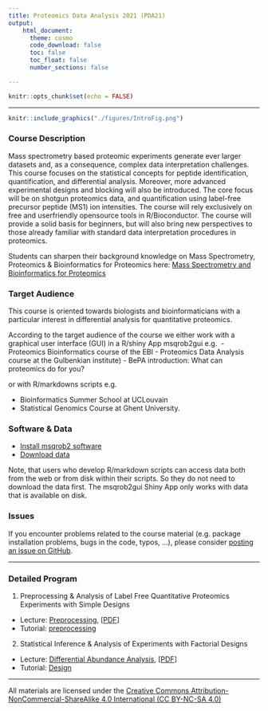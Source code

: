 ```yaml
---
title: Proteomics Data Analysis 2021 (PDA21)
output:
    html_document:
      theme: cosmo      
      code_download: false
      toc: false
      toc_float: false
      number_sections: false

---
```



```r
knitr::opts_chunk$set(echo = FALSE)
```

***

```r
knitr::include_graphics("./figures/IntroFig.png")
```


### Course Description

Mass spectrometry based proteomic experiments generate ever larger datasets and, as a consequence, complex data interpretation challenges. This course focuses on the statistical concepts for peptide identification, quantification, and differential analysis. Moreover, more advanced experimental designs and blocking will also be introduced. The core focus will be on shotgun proteomics data, and quantification using label-free precursor peptide (MS1) ion intensities. The course will rely exclusively on free and userfriendly opensource tools in R/Bioconductor. The course will provide a solid basis for beginners, but will also bring new perspectives to those already familiar with standard data interpretation procedures in proteomics.

Students can sharpen their background knowledge on Mass Spectrometry, Proteomics & Bioinformatics for Proteomics
 here:
[Mass Spectrometry and Bioinformatics for Proteomics](pages/techVideos.md)

### Target Audience
This course is oriented towards biologists and bioinformaticians with a particular interest in differential analysis for quantitative proteomics.

According to the target audience of the course we either work with a graphical user interface (GUI) in a R/shiny App msqrob2gui e.g. 
- Proteomics Bioinformatics course of the EBI
- Proteomics Data Analysis course at the Gulbenkian institute) 
- BePA introduction: What can proteomics do for you?

or with R/markdowns scripts e.g. 

- Bioinformatics Summer School at UCLouvain 
- Statistical Genomics Course at Ghent University. 

### Software & Data 

- [Install msqrob2 software](./software.html)
- [Download data](https://github.com/statOmics/pda/archive/refs/heads/data.zip)

Note, that users who develop R/markdown scripts can access data both from the web or from disk within their scripts. So they do not need to download the data first. The msqrob2gui Shiny App only works with data that is available on disk.  


### Issues

If you encounter problems related to the course material (e.g. package installation problems, bugs in the code, typos, ...), please consider [posting an issue on GitHub](https://github.com/statOmics/PDA21/issues).

---

### Detailed Program


  1. Preprocessing & Analysis of Label Free Quantitative Proteomics Experiments with Simple Designs
  - Lecture: [Preprocessing](./pda_quantification_preprocessing.html), [[PDF](./pda_quantification_preprocessing.pdf)]
  - Tutorial: [preprocessing](./pda_tutorialPreprocessing.html)

  2. Statistical Inference & Analysis of Experiments with Factorial Designs
  - Lecture: [Differential Abundance Analysis](./pda_quantification_inference.html), [[PDF](./pda_quantification_inference.pdf)]
  - Tutorial: [Design](da_tutorialDesign.html)

---

All materials are licensed under the [Creative Commons Attribution-NonCommercial-ShareAlike 4.0 International (CC BY-NC-SA 4.0)](https://creativecommons.org/licenses/by-nc-sa/4.0)

